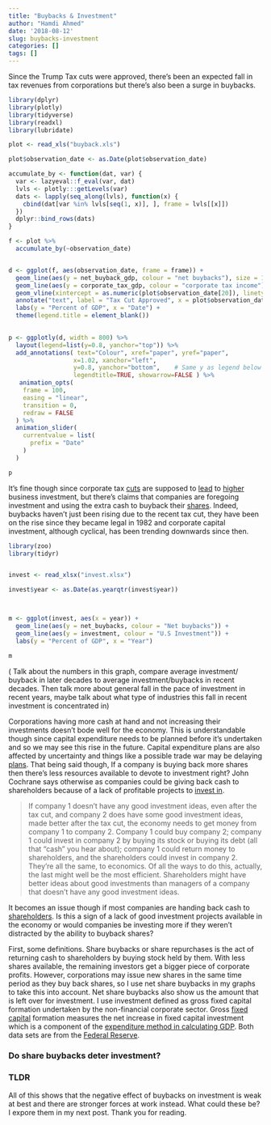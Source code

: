 ```yaml
---
title: "Buybacks & Investment"
author: "Hamdi Ahmed"
date: '2018-08-12'
slug: buybacks-investment
categories: []
tags: []
---
```


Since the Trump Tax cuts were approved, there's been an expected fall in tax revenues from corporations but there's also been a surge in buybacks.




``` r
library(dplyr)
library(plotly)
library(tidyverse)
library(readxl)
library(lubridate)

plot <- read_xls("buyback.xls")

plot$observation_date <- as.Date(plot$observation_date)

accumulate_by <- function(dat, var) {
  var <- lazyeval::f_eval(var, dat)
  lvls <- plotly:::getLevels(var)
  dats <- lapply(seq_along(lvls), function(x) {
    cbind(dat[var %in% lvls[seq(1, x)], ], frame = lvls[[x]])
  })
  dplyr::bind_rows(dats)
}

f <- plot %>%
  accumulate_by(~observation_date)


d <- ggplot(f, aes(observation_date, frame = frame)) +
  geom_line(aes(y = net_buyback_gdp, colour = "net buybacks"), size = 1) + 
  geom_line(aes(y = corporate_tax_gdp, colour = "corporate tax income"), size = 1) +
  geom_vline(xintercept = as.numeric(plot$observation_date[20]), linetype = "dashed", ) +
  annotate("text", label = "Tax Cut Approved", x = plot$observation_date[15], y = 0, color = "black") +
  labs(y = "Percent of GDP", x = "Date") +
  theme(legend.title = element_blank())
  
```

``` r
p <- ggplotly(d, width = 800) %>%
  layout(legend=list(y=0.8, yanchor="top")) %>% 
  add_annotations( text="Colour", xref="paper", yref="paper",
                  x=1.02, xanchor="left",
                  y=0.8, yanchor="bottom",    # Same y as legend below
                  legendtitle=TRUE, showarrow=FALSE ) %>%
   animation_opts(
    frame = 100,
    easing = "linear",
    transition = 0, 
    redraw = FALSE
  ) %>% 
  animation_slider(
    currentvalue = list(
      prefix = "Date"
    )
  )


```

```r
p
```

It's fine though since corporate tax [cuts](https://papers.ssrn.com/sol3/papers.cfm?abstract_id=1091238) are supposed to [lead](https://twitter.com/realdonaldtrump/status/942123433873281024?lang=en) to [higher](https://www.bloomberg.com/view/articles/2017-11-17/yes-a-corporate-tax-cut-would-increase-investment) business investment, but there’s claims that companies are foregoing investment and using the extra cash to buyback their [shares](http://theweek.com/articles/787966/ban-share-buybacks?utm_source=dlvr.it&utm_medium=twitter). Indeed, buybacks haven’t just been rising due to the recent tax cut, they have been on the rise since they became legal in 1982 and corporate capital investment, although cyclical, has been trending downwards since then.


``` r

library(zoo)
library(tidyr)


invest <- read_xlsx("invest.xlsx")

invest$year <- as.Date(as.yearqtr(invest$year))



m <- ggplot(invest, aes(x = year)) +
  geom_line(aes(y = net_buybacks, colour = "Net buybacks")) + 
  geom_line(aes(y = investment, colour = "U.S Investment")) +
  labs(y = "Percent of GDP", x = "Year") 

```

```r

m

```
( Talk about the numbers in this graph, compare average investment/ buyback in later decades to average investment/buybacks in recent decades. Then talk more about general fall in the pace of investment in recent years, maybe talk about what type of industries this fall in recent investment is concentrated in)



Corporations having more cash at hand and not increasing their investments doesn’t bode well for the economy. This is understandable though since capital expenditure needs to be planned before it’s undertaken and so we may see this rise in the future. Capital expenditure plans are also affected by uncertainty and things like a possible trade war may be delaying [plans](https://www.telegraph.co.uk/business/2018/06/20/us-businesses-putting-investment-trade-war-worries-fed-chief/). That being said though, If a company is buying back more shares then there’s less resources available to devote to investment right?  John Cochrane says otherwise as companies could be giving back cash to shareholders because of a lack of profitable projects to [invest in](https://johnhcochrane.blogspot.com/2017/12/the-buyback-fallacy.html).

>If company 1 doesn't have any good investment ideas, even after the tax cut, and company 2 does have some good investment ideas, made better after the tax cut, the economy needs to get money from company 1 to company 2. Company 1 could buy company 2; company 1 could invest in company 2 by buying its stock or buying its debt (all that "cash" you hear about); company 1 could return money to shareholders, and the shareholders could invest in company 2. They're all the same, to economics. Of all the ways to do this, actually, the last might well be the most efficient. Shareholders might have better ideas about good investments than managers of a company that doesn't have any good investment ideas.

It becomes an issue though if most companies are handing back cash to [shareholders](https://www.bloomberg.com/view/articles/2018-07-18/trump-s-tax-cut-hasn-t-done-anything-for-workers). Is this a sign of a lack of good investment projects available in the economy or would companies be investing more if they weren’t distracted by the ability to buyback shares?

First, some definitions. Share buybacks or share repurchases is the act of returning cash to shareholders by buying stock held by them. With less shares available, the remaining investors get a bigger piece of corporate profits. However, corporations may issue new shares in the same time period as they buy back shares, so I use net share buybacks in my graphs to take this into account. Net share buybacks also show us the amount that is left over for investment. I use investment defined as gross fixed capital formation undertaken by the non-financial corporate sector. Gross [fixed capital](https://en.wikipedia.org/wiki/Fixed_capital) formation measures the net increase in fixed capital investment which is a component of the [expenditure method in calculating GDP](http://www.econport.org/content/handbook/NatIncAccount/CalculatingGDP/Expenditures.html). Both data sets are from the [Federal Reserve](https://www.federalreserve.gov/econres/notes/ifdp-notes/corporate-buybacks-and-capital-investment-an-international-perspective-20170411.htm).

### **Do share buybacks deter investment?**

### **TLDR**

All of this shows that the negative effect of buybacks on investment is weak at best and there are stronger forces at work instead. What could these be? I expore them in my next post. Thank you for reading.
